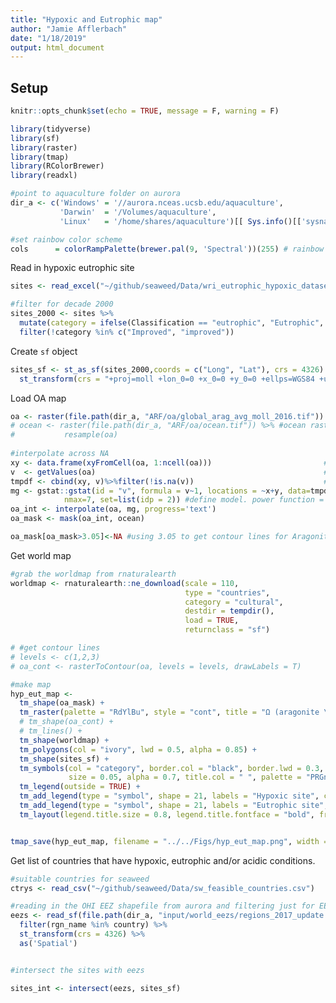 ```yaml
---
title: "Hypoxic and Eutrophic map"
author: "Jamie Afflerbach"
date: "1/18/2019"
output: html_document
---
```



## Setup

```r
knitr::opts_chunk$set(echo = TRUE, message = F, warning = F)

library(tidyverse)
library(sf)
library(raster)
library(tmap)
library(RColorBrewer)
library(readxl)

#point to aquaculture folder on aurora
dir_a <- c('Windows' = '//aurora.nceas.ucsb.edu/aquaculture',
           'Darwin'  = '/Volumes/aquaculture',    
           'Linux'   = '/home/shares/aquaculture')[[ Sys.info()[['sysname']] ]]

#set rainbow color scheme
cols      = colorRampPalette(brewer.pal(9, 'Spectral'))(255) # rainbow color scheme
```

Read in hypoxic eutrophic site

```r
sites <- read_excel("~/github/seaweed/Data/wri_eutrophic_hypoxic_dataset_2011-03.xls")

#filter for decade 2000
sites_2000 <- sites %>%
  mutate(category = ifelse(Classification == "eutrophic", "Eutrophic", Classification)) %>%
  filter(!category %in% c("Improved", "improved"))
```

Create `sf` object

```r
sites_sf <- st_as_sf(sites_2000,coords = c("Long", "Lat"), crs = 4326) %>%
  st_transform(crs = "+proj=moll +lon_0=0 +x_0=0 +y_0=0 +ellps=WGS84 +units=m +no_defs")
```

Load OA map

```r
oa <- raster(file.path(dir_a, "ARF/oa/global_arag_avg_moll_2016.tif"))
# ocean <- raster(file.path(dir_a, "ARF/oa/ocean.tif")) %>% #ocean raster at 1km touse for mask
#           resample(oa)
  
#interpolate across NA
xy <- data.frame(xyFromCell(oa, 1:ncell(oa)))                         #get xy coords into dataframe
v  <- getValues(oa)                                                   #get cell values 
tmpdf <- cbind(xy, v)%>%filter(!is.na(v))                             #create dataframe of x,y, and values. remove NAs (throws error since these are cells we are interpolating over)
mg <- gstat::gstat(id = "v", formula = v~1, locations = ~x+y, data=tmpdf,
            nmax=7, set=list(idp = 2)) #define model. power function = 2, this is default for idw models
oa_int <- interpolate(oa, mg, progress='text')  
oa_mask <- mask(oa_int, ocean)

oa_mask[oa_mask>3.05]<-NA #using 3.05 to get contour lines for Aragonite values at 3
```


Get world map

```r
#grab the worldmap from rnaturalearth
worldmap <- rnaturalearth::ne_download(scale = 110,
                                       type = "countries",
                                       category = "cultural",
                                       destdir = tempdir(),
                                       load = TRUE,
                                       returnclass = "sf")
```


```r
# #get contour lines
# levels <- c(1,2,3)
# oa_cont <- rasterToContour(oa, levels = levels, drawLabels = T)

#make map
hyp_eut_map <- 
  tm_shape(oa_mask) +
  tm_raster(palette = "RdYlBu", style = "cont", title = "Ω (aragonite \nsaturation state)") +
  # tm_shape(oa_cont) +
  # tm_lines() +
  tm_shape(worldmap) +
  tm_polygons(col = "ivory", lwd = 0.5, alpha = 0.85) +
  tm_shape(sites_sf) +
  tm_symbols(col = "category", border.col = "black", border.lwd = 0.3, 
             size = 0.05, alpha = 0.7, title.col = " ", palette = "PRGn", legend.col.show = FALSE) +
  tm_legend(outside = TRUE) +
  tm_add_legend(type = "symbol", shape = 21, labels = "Hypoxic site", col = "#AF8DC3", size = 0.4) +
  tm_add_legend(type = "symbol", shape = 21, labels = "Eutrophic site", col = "#7FBF7B", size = 0.4) +
  tm_layout(legend.title.size = 0.8, legend.title.fontface = "bold", frame = F) 


tmap_save(hyp_eut_map, filename = "../../Figs/hyp_eut_map.png", width = 6, height = 2.5, units = "in")
```


Get list of countries that have hypoxic, eutrophic and/or acidic conditions. 

```r
#suitable countries for seaweed
ctrys <- read_csv("~/github/seaweed/Data/sw_feasible_countries.csv")

#reading in the OHI EEZ shapefile from aurora and filtering just for EEZs while removing Antarctica
eezs <- read_sf(file.path(dir_a, "input/world_eezs/regions_2017_update.shp"), quiet = T) %>%
  filter(rgn_name %in% country) %>%
  st_transform(crs = 4326) %>%
  as('Spatial')


#intersect the sites with eezs

sites_int <- intersect(eezs, sites_sf)
```



